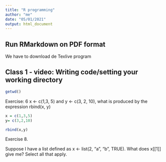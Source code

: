 ```yaml
---
title: "R programming"
author: "me"
date: "05/01/2021"
output: html_document
---
```


## Run RMarkdown on PDF format

We have to download de Texlive program

## Class 1 - video: Writing code/setting your working directory


```r
getwd()
```

Exercise: 6
 x <- c(1,3, 5) and y <- c(3, 2, 10), what is produced by the expression rbind(x, y)
 
```r
x = c(1,3,5)
y= c(3,2,10)

rbind(x,y)
```
 
 Exercise 8.

Suppose I have a list defined as x <- list(2, "a", "b", TRUE). What does x[[1]] give me? Select all that apply.




